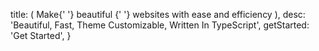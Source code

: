 
  title: (
    <span>
      Make{' '}
      <span className="tracking-tight inline font-semibold from-[#FF1CF7] to-[#b249f8] text-6xl bg-clip-text text-transparent bg-gradient-to-b">
        beautiful
      </span>{' '}
      websites with ease and efficiency
    </span>
  ),
  desc: 'Beautiful, Fast, Theme Customizable, Written In TypeScript',
  getStarted: 'Get Started',
}

<HomePage translations={translations} />
